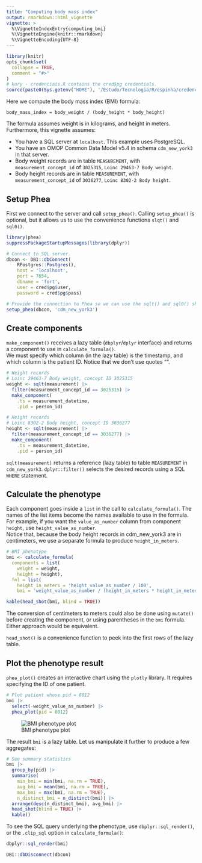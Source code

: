```yaml
---
title: "Computing body mass index"
output: rmarkdown::html_vignette
vignette: >
  %\VignetteIndexEntry{computing_bmi}
  %\VignetteEngine{knitr::rmarkdown}
  %\VignetteEncoding{UTF-8}
---
```


```r
library(knitr)
opts_chunk$set(
  collapse = TRUE,
  comment = "#>"
)
# kury - credenciais.R contains the cred$pg credentials.
source(paste0(Sys.getenv("HOME"), '/Estudo/Tecnologia/R/espinha/credenciais.R'))
```

Here we compute the body mass index (BMI) formula:  
  
`body_mass_index = body_weight / (body_height * body_height)`  
  
The formula assumes weight is in kilograms, and height in meters.  
Furthermore, this vignette assumes:  

 - You have a SQL server at `localhost`. This example uses PostgreSQL.
 - You have an OMOP Common Data Model v5.4 in schema `cdm_new_york3` in that server.
 - Body weight records are in table `MEASUREMENT`, with `measurement_concept_id` of `3025315`, `Loinc 29463-7 Body weight`.
 - Body height records are in table `MEASUREMENT`, with `measurement_concept_id` of `3036277`, `Loinc 8302-2 Body height`.
 
## Setup Phea  
First we connect to the server and call `setup_phea()`. Calling `setup_phea()` is optional, but it allows us to use
the convenience functions `slqt()` and `sql0()`.  
```r
library(phea)
suppressPackageStartupMessages(library(dplyr))

# Connect to SQL server.
dbcon <- DBI::dbConnect(
    RPostgres::Postgres(),
    host = 'localhost',
    port = 7654,
    dbname = 'fort',
    user = cred$pg$user,
    password = cred$pg$pass)

# Provide the connection to Phea so we can use the sqlt() and sql0() shorthands.
setup_phea(dbcon, 'cdm_new_york3')
```

## Create components
`make_component()` receives a lazy table (`dbplyr`/`dplyr` interface) and returns a component to use in 
`calculate_formula()`.  
We must specify which column (in the lazy table) is the timestamp, and which column is the patient ID. Notice that we
don't use quotes "".  
```r
# Weight records
# Loinc 29463-7 Body weight, concept ID 3025315
weight <- sqlt(measurement) |>
  filter(measurement_concept_id == 3025315) |>
  make_component(
    .ts = measurement_datetime,
    .pid = person_id)

# Height records
# Loinc 8302-2 Body height, concept ID 3036277
height <- sqlt(measurement) |>
  filter(measurement_concept_id == 3036277) |>
  make_component(
    .ts = measurement_datetime,
    .pid = person_id)
```
`sqlt(measurement)` returns a reference (lazy table) to table `MEASUREMENT` in `cdm_new_york3`. `dplyr::filter()`
selects the desired records using a SQL `WHERE` statement.  

## Calculate the phenotype  
Each component goes inside a `list` in the call to `calculate_formula()`. The names of the list items become 
the names available to use in the formula. For example, if you want the `value_as_number` column from component
`height`, use `height_value_as_number`.  
Notice that, because the body height records in cdm_new_york3 are in centimeters, we use a separate formula to produce
`height_in_meters`.  
```r
# BMI phenotype
bmi <- calculate_formula(
  components = list(
    weight = weight,
    height = height),
  fml = list(
    height_in_meters = 'height_value_as_number / 100',
    bmi = 'weight_value_as_number / (height_in_meters * height_in_meters)'))

kable(head_shot(bmi, blind = TRUE))
```
The conversion of centimeters to meters could also be done using `mutate()` before creating the component, or using
parentheses in the `bmi` formula. Either approach would be equivalent.  

`head_shot()` is a convenience function to peek into the first rows of the lazy table.  
  
## Plot the phenotype result  
`phea_plot()` creates an interactive chart using the `plotly` library. It requires specifying the ID of one patient.
```r
# Plot patient whose pid = 8012
bmi |>
  select(-weight_value_as_number) |>
  phea_plot(pid = 8012)
```
![BMI phenotype plot](https://github.com/fabkury/phea/raw/main/vignettes/bmi%20plot%202.png)

The result `bmi` is a lazy table. Let us manipulate it further to produce a few aggregates:  
```r
# See summary statistics
bmi |>
  group_by(pid) |>
  summarise(
    min_bmi = min(bmi, na.rm = TRUE),
    avg_bmi = mean(bmi, na.rm = TRUE),
    max_bmi = max(bmi, na.rm = TRUE),
    n_distinct_bmi = n_distinct(bmi)) |>
  arrange(desc(n_distinct_bmi), avg_bmi) |>
  head_shot(blind = TRUE) |>
  kable()
```

To see the SQL query underlying the phenotype, use `dbplyr::sql_render()`, or the `.clip_sql` option in
`calculate_formula()`:  
```r
dbplyr::sql_render(bmi)
```

```r
DBI::dbDisconnect(dbcon)
```
